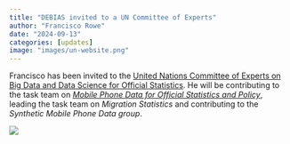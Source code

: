 ```yaml
---
title: "DEBIAS invited to a UN Committee of Experts"
author: "Francisco Rowe"
date: "2024-09-13"
categories: [updates]
image: "images/un-website.png"
---
```


Francisco has been invited to the [United Nations Committee of Experts on Big Data and Data Science for Official Statistics](https://data.org/organizations/un-committee-of-experts-on-big-data-and-data-science-for-official-statistics-un-cebd/). He will be contributing to the task team on [*Mobile Phone Data for Official Statistics and Policy*](https://unstats.un.org/bigdata/task-teams/index.cshtml), leading the task team on *Migration Statistics* and contributing to the *Synthetic Mobile Phone Data group*.

![](images/logo-white.jpeg){fig-align="centre}
